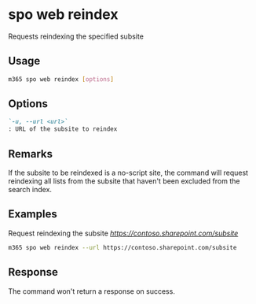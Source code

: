 
# spo web reindex

Requests reindexing the specified subsite

## Usage

```sh
m365 spo web reindex [options]
```

## Options

```md definition-list
`-u, --url <url>`
: URL of the subsite to reindex
```

<Global />

## Remarks

If the subsite to be reindexed is a no-script site, the command will request reindexing all lists from the subsite that haven't been excluded from the search index.

## Examples

Request reindexing the subsite _https://contoso.sharepoint.com/subsite_

```sh
m365 spo web reindex --url https://contoso.sharepoint.com/subsite
```

## Response

The command won't return a response on success.
